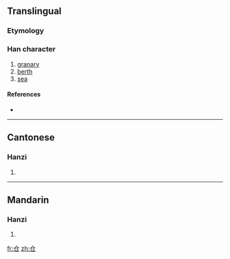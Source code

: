 {{also|倉}}
==Translingual==

===Etymology===
{{Han simp|倉}}

===Han character===
{{Han char|rn=9|rad=人|as=02|sn=4|four=|canj=人尸山 (OSU)}}

# [[granary]]
# [[berth]]
# [[sea]]

====References====
* {{Han ref|kx=0092.051|hdz=10105.060|uh=4ED3|ud=20179}}

----

==Cantonese==

===Hanzi===
{{yue-hanzi|jyut=|y=chong1}}

# {{defn|Cantonese}}

----

==Mandarin==

===Hanzi===
{{cmn-hanzi|tra=倉|pin=[[cāng]] ([[cang1]])|wg=ts'ang<sup>1</sup>}}

# {{defn|Mandarin}}

[[fr:仓]]
[[zh:仓]]